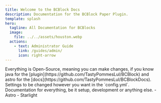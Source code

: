 ```yaml
---
title: Welcome to the BCBlock Docs
description: Documentation for the BCBlock Paper Plugin.
template: splash
hero:
  tagline: All Documentation for BCBlocks
  image:
    file: ../../assets/houston.webp
  actions:
    - text: Administrator Guide
      link: /guides/admin/
      icon: right-arrow
---
```



<CardGrid stagger>
	<Card title="Open Source" icon="pencil">
        Everything is Open-Source, meaning you can make changes, if you know java for the [plugin](https://github.com/TastyPommesLul/BCBlock) and astro for the [docs](https://github.com/TastyPommesLul/BCBlockDocs).
	</Card>
	<Card title="Configurable" icon="setting">
		Settings to be changed however you want in the `config.yml`.
	</Card>
    <Card title="Documented" icon="open-book">
        Documentation for everything, be it setup, development or anything else.
    </Card>
    <Card title="Tech Stack" icon="astro">
        - Astro
        - Starlight
    </Card>
</CardGrid>